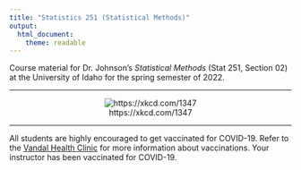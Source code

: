 ---
title: "Statistics 251 (Statistical Methods)"
output: 
  html_document: 
    theme: readable
---

Course material for Dr. Johnson's *Statistical Methods* (Stat 251, Section 02) at the University of Idaho for the spring semester of 2022.

***

<center>

![https://xkcd.com/1347](http://imgs.xkcd.com/comics/t_distribution.png)

</center>

***

All students are highly encouraged to get vaccinated for COVID-19. Refer to the [Vandal Health Clinic](https://www.uidaho.edu/vandal-health-clinic/coronavirus/vaccine) for more information about vaccinations. Your instructor has been vaccinated for COVID-19. 



